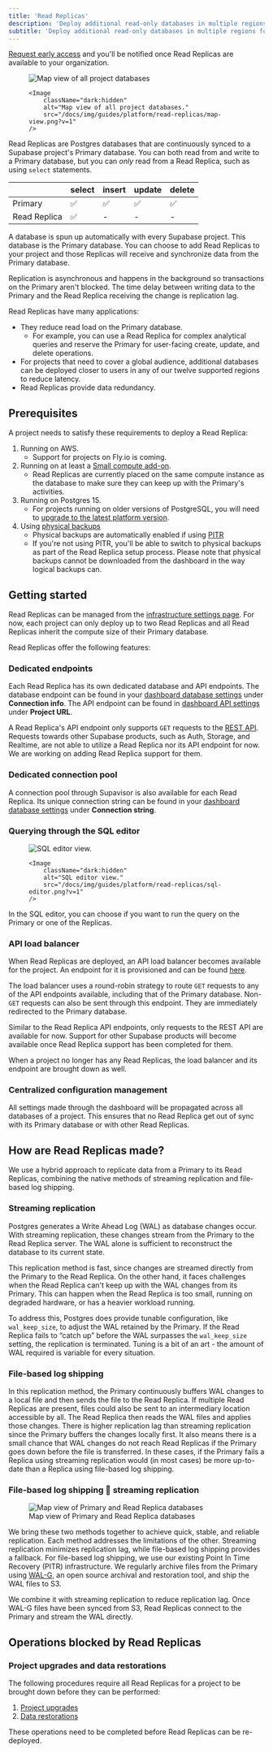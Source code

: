 ```yaml
---
title: 'Read Replicas'
description: 'Deploy additional read-only databases in multiple regions for your project.'
subtitle: 'Deploy additional read-only databases in multiple regions for your project'
---
```


<Admonition type="note" label="Read Replicas are available to Pro, Team, and Enterprise organizations who have signed up for early access.">

[Request early access](https://forms.supabase.com/read-replica) and you'll be notified once Read Replicas are available to your organization.

</Admonition>

<figure className="max-w-[700px] mx-auto">
    <Image
        className="hidden dark:block"
        alt="Map view of all project databases"
        src="/docs/img/guides/platform/read-replicas/map-view.png?v=1"
    />

    <Image
        className="dark:hidden"
        alt="Map view of all project databases."
        src="/docs/img/guides/platform/read-replicas/map-view.png?v=1"
    />

</figure>

Read Replicas are Postgres databases that are continuously synced to a Supabase project's Primary database. You can both read from and write to a Primary database, but you can _only_ read from a Read Replica, such as using `select` statements.

|              | select | insert | update | delete |
| ------------ | ------ | ------ | ------ | ------ |
| Primary      | ✅     | ✅     | ✅     | ✅     |
| Read Replica | ✅     | -      | -      | -      |

A database is spun up automatically with every Supabase project. This database is the Primary database. You can choose to add Read Replicas to your project and those Replicas will receive and synchronize data from the Primary database.

Replication is asynchronous and happens in the background so transactions on the Primary aren't blocked. The time delay between writing data to the Primary and the Read Replica receiving the change is replication lag.

Read Replicas have many applications:

- They reduce read load on the Primary database.
  - For example, you can use a Read Replica for complex analytical queries and reserve the Primary for user-facing create, update, and delete operations.
- For projects that need to cover a global audience, additional databases can be deployed closer to users in any of our twelve supported regions to reduce latency.
- Read Replicas provide data redundancy.

## Prerequisites

A project needs to satisfy these requirements to deploy a Read Replica:

1. Running on AWS.
   - Support for projects on Fly.io is coming.
1. Running on at least a [Small compute add-on](/docs/guides/platform/compute-add-ons).
   - Read Replicas are currently placed on the same compute instance as the database to make sure they can keep up with the Primary's activities.
1. Running on Postgres 15.
   - For projects running on older versions of PostgreSQL, you will need to [upgrade to the latest platform version](/docs/guides/platform/migrating-and-upgrading-projects#pgupgrade).
1. Using [physical backups](/docs/guides/platform/backups#point-in-time-recovery)
   - Physical backups are automatically enabled if using [PITR](/docs/guides/platform/backups#point-in-time-recovery)
   - If you're not using PITR, you'll be able to switch to physical backups as part of the Read Replica setup process. Please note that physical backups cannot be downloaded from the dashboard in the way logical backups can.

## Getting started

Read Replicas can be managed from the [infrastructure settings page](https://supabase.com/dashboard/project/_/settings/infrastructure). For now, each project can only deploy up to two Read Replicas and all Read Replicas inherit the compute size of their Primary database.

Read Replicas offer the following features:

### Dedicated endpoints

Each Read Replica has its own dedicated database and API endpoints. The database endpoint can be found in your [dashboard database settings](https://supabase.com/dashboard/project/_/settings/database) under **Connection info**. The API endpoint can be found in [dashboard API settings](https://supabase.com/dashboard/project/_/settings/api) under **Project URL**.

A Read Replica's API endpoint only supports `GET` requests to the [REST API](https://supabase.com/docs/guides/api). Requests towards other Supabase products, such as Auth, Storage, and Realtime, are not able to utilize a Read Replica nor its API endpoint for now. We are working on adding Read Replica support for them.

### Dedicated connection pool

A connection pool through Supavisor is also available for each Read Replica. Its unique connection string can be found in your [dashboard database settings](https://supabase.com/dashboard/project/_/settings/database) under **Connection string**.

### Querying through the SQL editor

<figure className="max-w-[700px] mx-auto">
    <Image
        className="hidden dark:block"
        alt="SQL editor view."
        src="/docs/img/guides/platform/read-replicas/sql-editor.png?v=1"
    />

    <Image
        className="dark:hidden"
        alt="SQL editor view."
        src="/docs/img/guides/platform/read-replicas/sql-editor.png?v=1"
    />

</figure>

In the SQL editor, you can choose if you want to run the query on the Primary or one of the Replicas.

### API load balancer

When Read Replicas are deployed, an API load balancer becomes available for the project. An endpoint for it is provisioned and can be found [here](https://supabase.com/dashboard/project/_/settings/api).

The load balancer uses a round-robin strategy to route `GET` requests to any of the API endpoints available, including that of the Primary database. Non-`GET` requests can also be sent through this endpoint. They are immediately redirected to the Primary database.

Similar to the Read Replica API endpoints, only requests to the REST API are available for now. Support for other Supabase products will become available once Read Replica support has been completed for them.

When a project no longer has any Read Replicas, the load balancer and its endpoint are brought down as well.

### Centralized configuration management

All settings made through the dashboard will be propagated across all databases of a project. This ensures that no Read Replica get out of sync with its Primary database or with other Read Replicas.

## How are Read Replicas made?

We use a hybrid approach to replicate data from a Primary to its Read Replicas, combining the native methods of streaming replication and file-based log shipping.

### Streaming replication

Postgres generates a Write Ahead Log (WAL) as database changes occur. With streaming replication, these changes stream from the Primary to the Read Replica server. The WAL alone is sufficient to reconstruct the database to its current state.

This replication method is fast, since changes are streamed directly from the Primary to the Read Replica. On the other hand, it faces challenges when the Read Replica can't keep up with the WAL changes from its Primary. This can happen when the Read Replica is too small, running on degraded hardware, or has a heavier workload running.

To address this, Postgres does provide tunable configuration, like `wal_keep_size`, to adjust the WAL retained by the Primary. If the Read Replica fails to “catch up” before the WAL surpasses the `wal_keep_size` setting, the replication is terminated. Tuning is a bit of an art - the amount of WAL required is variable for every situation.

### File-based log shipping

In this replication method, the Primary continuously buffers WAL changes to a local file and then sends the file to the Read Replica. If multiple Read Replicas are present, files could also be sent to an intermediary location accessible by all. The Read Replica then reads the WAL files and applies those changes. There is higher replication lag than streaming replication since the Primary buffers the changes locally first. It also means there is a small chance that WAL changes do not reach Read Replicas if the Primary goes down before the file is transferred. In these cases, if the Primary fails a Replica using streaming replication would (in most cases) be more up-to-date than a Replica using file-based log shipping.

### File-based log shipping 🤝 streaming replication

<figure className="max-w-[700px] mx-auto">
  <Image
    alt="Map view of Primary and Read Replica databases"
    src="/docs/img/guides/platform/read-replicas/streaming-replication-dark.png?v=1"
  />
  <figcaption>Map view of Primary and Read Replica databases</figcaption>
</figure>

We bring these two methods together to achieve quick, stable, and reliable replication. Each method addresses the limitations of the other. Streaming replication minimizes replication lag, while file-based log shipping provides a fallback. For file-based log shipping, we use our existing Point In Time Recovery (PITR) infrastructure. We regularly archive files from the Primary using [WAL-G](https://github.com/wal-g/wal-g), an open source archival and restoration tool, and ship the WAL files to S3.

We combine it with streaming replication to reduce replication lag. Once WAL-G files have been synced from S3, Read Replicas connect to the Primary and stream the WAL directly.

## Operations blocked by Read Replicas

### Project upgrades and data restorations

The following procedures require all Read Replicas for a project to be brought down before they can be performed:

1. [Project upgrades](/docs/guides/platform/migrating-and-upgrading-projects#pgupgrade)
1. [Data restorations](/docs/guides/platform/backups#pitr-restoration-process)

These operations need to be completed before Read Replicas can be re-deployed.
